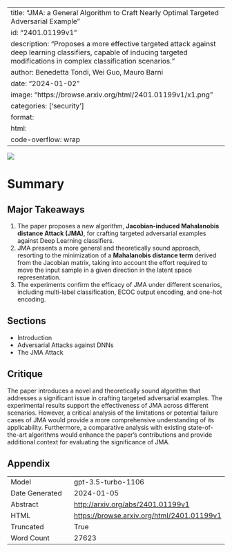 
---
title: "JMA: a General Algorithm to Craft Nearly Optimal Targeted Adversarial Example"
id: "2401.01199v1"
description: "Proposes a more effective targeted attack against deep learning classifiers, capable of inducing targeted modifications in complex classification scenarios."
author: Benedetta Tondi, Wei Guo, Mauro Barni
date: "2024-01-02"
image: "https://browse.arxiv.org/html/2401.01199v1/x1.png"
categories: ['security']
format:
  html:
    code-overflow: wrap
---

![](https://browse.arxiv.org/html/2401.01199v1/x1.png)

# Summary

## Major Takeaways
1. The paper proposes a new algorithm, **Jacobian-induced Mahalanobis distance Attack (JMA)**, for crafting targeted adversarial examples against Deep Learning classifiers.
2. JMA presents a more general and theoretically sound approach, resorting to the minimization of a **Mahalanobis distance term** derived from the Jacobian matrix, taking into account the effort required to move the input sample in a given direction in the latent space representation.
3. The experiments confirm the efficacy of JMA under different scenarios, including multi-label classification, ECOC output encoding, and one-hot encoding.

## Sections
- Introduction
- Adversarial Attacks against DNNs
- The JMA Attack

## Critique
The paper introduces a novel and theoretically sound algorithm that addresses a significant issue in crafting targeted adversarial examples. The experimental results support the effectiveness of JMA across different scenarios. However, a critical analysis of the limitations or potential failure cases of JMA would provide a more comprehensive understanding of its applicability. Furthermore, a comparative analysis with existing state-of-the-art algorithms would enhance the paper's contributions and provide additional context for evaluating the significance of JMA.

## Appendix

|          |          |
|----------|----------|
| Model     | gpt-3.5-turbo-1106       |
| Date Generated     | 2024-01-05       |
| Abstract | [http://arxiv.org/abs/2401.01199v1](http://arxiv.org/abs/2401.01199v1)        |
| HTML     | [https://browse.arxiv.org/html/2401.01199v1](https://browse.arxiv.org/html/2401.01199v1)       |
| Truncated       | True       |
| Word Count       | 27623       |